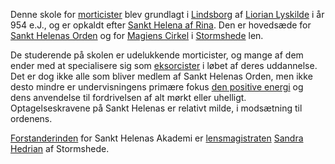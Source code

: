 {{title:Sankt Helenas Akademi}}
{{author:Laura Holmegaard}}
{{timestamp:2009-10-28T14:40:48Z}}
{{copyright:Sankt Helenas Akademi}}
Denne skole for [[morticist|morticister]] blev grundlagt i [[Lindsborg]] af [[Liorian Lyskilde]] i år 954 e.J., og er opkaldt efter [[Sankt Helena af Rina]]. Den er hovedsæde for [[Sankt Helenas Orden]] og for [[Magiens Cirkel]] i [[Stormshede]] len.

De studerende på skolen er udelukkende morticister, og mange af dem ender med at specialisere sig som [[eksorcist|eksorcister]] i løbet af deres uddannelse. Det er dog ikke alle som bliver medlem af Sankt Helenas Orden, men ikke desto mindre er undervisningens primære fokus [[den positive energi]] og dens anvendelse til fordrivelsen af alt mørkt eller uhelligt.
Optagelseskravene på Sankt Helenas er relativt milde, i modsætning til ordenens.

[[Forstanderinde|Forstanderinden]] for Sankt Helenas Akademi er [[lensmagistrat|lensmagistraten]] [[Sandra Hedrian]] af Stormshede.